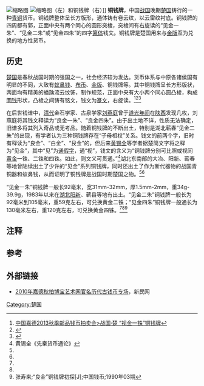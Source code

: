 {{For|“'''铜钱牌'''”的其他含义|铜钱牌}}
[[File:Bronze_Money_Plate_with_Inscriptions_of_Jianjinyizhu.jpg|缩略图]]
[[File:Gold_Plate_and_Bronze_Money_Plate.jpg|缩略图]]（左）和铜钱牌（右）]]
'''铜钱牌'''，中国[[战国|战国]]晚期[[楚国|楚国]]铸行的一种[[青铜|青铜]]货币。铜钱牌整体呈长方版形，通体铸有卷云纹，以云雷纹衬底。铜钱牌{{le|正面和背面|Obverse and reverse|正背两面}}的四周都有郭，正面中央有两个同心的圆形突棱，突棱间有右旋读的“见金一朱”、“见金二朱”或“见金四朱”的四字[[篆体|篆体]]钱文。铜钱牌是楚国用来与[[金版|金版]]互为兑换的地方性货币。

== 历史 ==
[[楚国|楚国]]是春秋战国时期的强国之一，社会经济较为发达。货币体系与中原各诸侯国有明显的不同，大致有[[蚁鼻钱|蚁鼻钱]]、[[布币|布币]]、[[金版|金版]]、铜钱牌等。其中铜钱牌呈长方形版状，两面均有精美的蟠虺流云纹饰，制作规范，正面中央有大小两个同心圆凸棱，构成[[圜钱|圜钱]]形状，凸棱之间铸有铭文，钱文为[[篆文|篆文]]，右旋读。<ref name=jd>[http://www.cguardian.com/tabid/78/Default.aspx?oid=545819 中国嘉德2013秋季邮品钱币拍卖会>战国·楚 “视金一铢”铜钱牌]{{dead link|date=2018年5月 |bot=InternetArchiveBot |fix-attempted=yes }}</ref><ref name=dcd>{{cite book |author=[[朱活|朱活]]主编 |title=[[中国钱币大辞典|中国钱币大辞典]]·先秦编 |year=1995 |publisher=中华书局 |location=北京 |isbn=9787101012415 |pages=21-22}}</ref><ref>{{cite web|title=细品大冶“良金四朱”|url=http://www.hsdcw.com/html/2013-7-13/557962.htm|website=东楚网-黄石日报|accessdate=2018-02-10|date=2013-07-13|archive-date=2018-02-10|archive-url=https://web.archive.org/web/20180210180057/http://www.hsdcw.com/html/2013-7-13/557962.htm|dead-url=no}}</ref>

在后世钱谱中，[[清代|清代]]金石学家、古泉学家[[刘燕庭|刘燕庭]]曾于[[道光年间|道光年间]]在[[陕西|陕西]]发现几枚，刘燕庭将其钱文释读为“良金一朱”、“良金四朱”。由于出土地不详，性质无法确定，旧谱多将其列入奇品或无考品。随着铜钱牌的不断出土，特别是湖北蕲春“见金二朱”的出现，有学者认为三种铜钱牌存在“子母相权”关系。钱文的前两个字，旧时有释读为“良金”{{efn|《中国钱币大辞典·先秦编》中选用了“良金”的释读，并解释为“上等黄金”<ref name=dcd/>。}}、“白金”、“艮金”的，但后来[[黄锡全|黄锡全]]等学者据楚简文字{{efn|如郭店楚简《老子》中的“见”字<ref>{{Citeweb |title=铜钱牌（视金四朱） |url=http://www.chnmuseum.cn/tabid/212/Default.aspx?AntiqueLanguageID=5631 |publisher=中国国家博物馆 |accessdate=2018-02-10 }}{{Dead link|date=2018年7月 |bot=InternetArchiveBot |fix-attempted=yes }}</ref>}}将之释为“见金”，其中“见”为[[通假字|通假字]]，通“视”，钱文的含义为“铜钱牌分别可比照或视同[[黄金|黄金]]一铢、二铢和四铢。如此，则文义可贯通。”<ref>黄锡全《先秦货币通论》</ref>湖北东南部的大冶、阳新、蕲春等地曾陆续出土了少许的“见金”系列铜钱牌，同时还出土了作为断代器物的战国青铜器和蚁鼻钱，从而证明了铜钱牌是战国时期楚国之物。<ref name=jd/><ref name=dcd/>

“见金一朱”铜钱牌一般长92毫米，宽31mm-32mm，厚1.5mm-2mm，重34g-39.9g，1983年以来在[[湖北|湖北]][[阳新|阳新]]、蕲县等地有出土。“见金二朱”铜钱牌一般长为92毫米到105毫米，重59克左右，可兑换黄金二铢；“见金四朱”铜钱牌一般通长为130毫米左右，重120克左右，可兑换黄金四铢。<ref name=jd/><ref name=dcd/><ref name=zsl>张寿来;“良金”铜钱牌初探[J];中国钱币;1990年03期</ref>

== 注释 ==
{{notelist}}

== 参考 ==
{{reflist}}

== 外部链接 ==
* [http://news.xinmin.cn/rollnews/2010/10/19/7292989.html 2010年嘉德秋拍博宝艺术网官名历代古钱币专场]{{Wayback|url=http://news.xinmin.cn/rollnews/2010/10/19/7292989.html |date=20151006084851 }}，新民网

{{先秦货币|cat|Tong}}

[[Category:楚国|Category:楚国]]